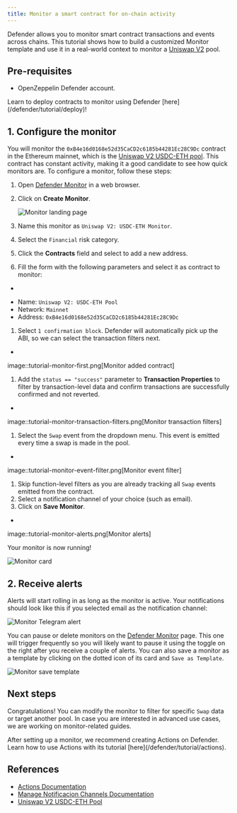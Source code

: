 ```yaml
---
title: Monitor a smart contract for on-chain activity
---
```


Defender allows you to monitor smart contract transactions and events across chains. This tutorial shows how to build a customized Monitor template and use it in a real-world context to monitor a [Uniswap V2](https://uniswap.org/) pool.

## Pre-requisites

* OpenZeppelin Defender account.

<Callout>
Learn to deploy contracts to monitor using Defender [here](/defender/tutorial/deploy)!
</Callout>

## 1. Configure the monitor

You will monitor the `0xB4e16d0168e52d35CaCD2c6185b44281Ec28C9Dc` contract in the Ethereum mainnet, which is the [Uniswap V2 USDC-ETH pool](https://etherscan.io/address/0xB4e16d0168e52d35CaCD2c6185b44281Ec28C9Dc). This contract has constant activity, making it a good candidate to see how quick monitors are. To configure a monitor, follow these steps:

1. Open [Defender Monitor](https://defender.openzeppelin.com/v2/#/monitor) in a web browser.
2. Click on **Create Monitor**.

   ![Monitor landing page](/defender/tutorial-monitor-landing.png)
3. Name this monitor as `Uniswap V2: USDC-ETH Monitor`.
4. Select the `Financial` risk category.
5. Click the **Contracts** field and select to add a new address.
6. Fill the form with the following parameters and select it as contract to monitor:

+
* Name: `Uniswap V2: USDC-ETH Pool`
* Network: `Mainnet`
* Address: `0xB4e16d0168e52d35CaCD2c6185b44281Ec28C9Dc`

1. Select `1 confirmation block`. Defender will automatically pick up the ABI, so we can select the transaction filters next.

+
image::tutorial-monitor-first.png[Monitor added contract]

1. Add the `status == "success"` parameter to **Transaction Properties** to filter by transaction-level data and confirm transactions are successfully confirmed and not reverted.

+
image::tutorial-monitor-transaction-filters.png[Monitor transaction filters]

1. Select the `Swap` event from the dropdown menu. This event is emitted every time a swap is made in the pool.

+
image::tutorial-monitor-event-filter.png[Monitor event filter]

1. Skip function-level filters as you are already tracking all `Swap` events emitted from the contract.
2. Select a notification channel of your choice (such as email).
3. Click on **Save Monitor**.

+
image::tutorial-monitor-alerts.png[Monitor alerts]

Your monitor is now running!

![Monitor card](/defender/tutorial-monitor-card.png)

## 2. Receive alerts

Alerts will start rolling in as long as the monitor is active. Your notifications should look like this if you selected email as the notification channel:

![Monitor Telegram alert](/defender/tutorial-monitor-receive.png)

You can pause or delete monitors on the [Defender Monitor](https://defender.openzeppelin.com/v2/#/monitor) page. This one will trigger frequently so you will likely want to pause it using the toggle on the right after you receive a couple of alerts. You can also save a monitor as a template by clicking on the dotted icon of its card and `Save as Template`.

![Monitor save template](/defender/tutorial-monitor-save-template.png)

## Next steps

Congratulations! You can modify the monitor to filter for specific `Swap` data or target another pool. In case you are interested in advanced use cases, we are working on monitor-related guides.

<Callout>
After setting up a monitor, we recommend creating Actions on Defender. Learn how to use Actions with its tutorial [here](/defender/tutorial/actions).
</Callout>

## References

* [Actions Documentation](/defender/module/actions)
* [Manage Notificacion Channels Documentation](/defender/settings#notifications)
* [Uniswap V2 USDC-ETH Pool](https://etherscan.io/address/0xB4e16d0168e52d35CaCD2c6185b44281Ec28C9Dc)
